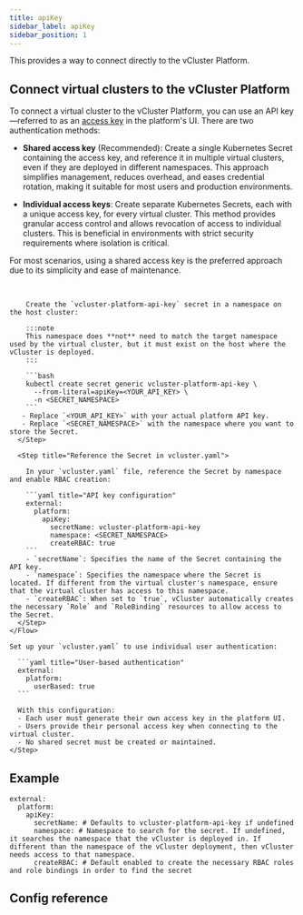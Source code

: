 ```yaml
---
title: apiKey
sidebar_label: apiKey
sidebar_position: 1
---
```





<ProAdmonition/>

<!--vale off-->

This provides a way to connect directly to the vCluster Platform.

## Connect virtual clusters to the vCluster Platform 

To connect a virtual cluster to the vCluster Platform, you can use an API key—referred to as an [access key](/platform/next/api/authentication) in the platform's UI. There are two authentication methods:

- **Shared access key** (Recommended): Create a single Kubernetes Secret containing the access key, and reference it in multiple virtual clusters, even if they are deployed in different namespaces. This approach simplifies management, reduces overhead, and eases credential rotation, making it suitable for most users and production environments.

- **Individual access keys**: Create separate Kubernetes Secrets, each with a unique access key, for every virtual cluster. This method provides granular access control and allows revocation of access to individual clusters. This is beneficial in environments with strict security requirements where isolation is critical.

For most scenarios, using a shared access key is the preferred approach due to its simplicity and ease of maintenance.

<br />

<Tabs>
  <TabItem value="shared" label="Shared access key" default>
    <Flow>
      <Step title="Create the Secret">
        
        Create the `vcluster-platform-api-key` secret in a namespace on the host cluster: 
        
        :::note
        This namespace does **not** need to match the target namespace used by the virtual cluster, but it must exist on the host where the vCluster is deployed.
        :::

        ```bash
        kubectl create secret generic vcluster-platform-api-key \
          --from-literal=apiKey=<YOUR_API_KEY> \
          -n <SECRET_NAMESPACE>
        ```
       - Replace `<YOUR_API_KEY>` with your actual platform API key.
       - Replace `<SECRET_NAMESPACE>` with the namespace where you want to store the Secret.
      </Step>
      
      <Step title="Reference the Secret in vcluster.yaml">
        
        In your `vcluster.yaml` file, reference the Secret by namespace and enable RBAC creation:
        
        ```yaml title="API key configuration"
        external:
          platform:
            apiKey:
              secretName: vcluster-platform-api-key
              namespace: <SECRET_NAMESPACE>
              createRBAC: true
        ```
        - `secretName`: Specifies the name of the Secret containing the API key.
        - `namespace`: Specifies the namespace where the Secret is located. If different from the virtual cluster's namespace, ensure that the virtual cluster has access to this namespace.
        - `createRBAC`: When set to `true`, vCluster automatically creates the necessary `Role` and `RoleBinding` resources to allow access to the Secret.
      </Step>
    </Flow>
  </TabItem>
  
  <TabItem value="individual" label="Individual user access">
    <Step title="Configure vcluster.yaml">
      
    Set up your `vcluster.yaml` to use individual user authentication:
      
      ```yaml title="User-based authentication"
      external:
        platform:
          userBased: true
      ```
      
      With this configuration:
      - Each user must generate their own access key in the platform UI.
      - Users provide their personal access key when connecting to the virtual cluster.
      - No shared secret must be created or maintained.
    </Step>
  </TabItem>
</Tabs>

## Example

```
external:
  platform:
    apiKey:
      secretName: # Defaults to vcluster-platform-api-key if undefined
      namespace: # Namespace to search for the secret. If undefined, it searches the namespace that the vCluster is deployed in. If different than the namespace of the vCluster deployment, then vCluster needs access to that namespace.
      createRBAC: # Default enabled to create the necessary RBAC roles and role bindings in order to find the secret

```

## Config reference

<ApiKey />
